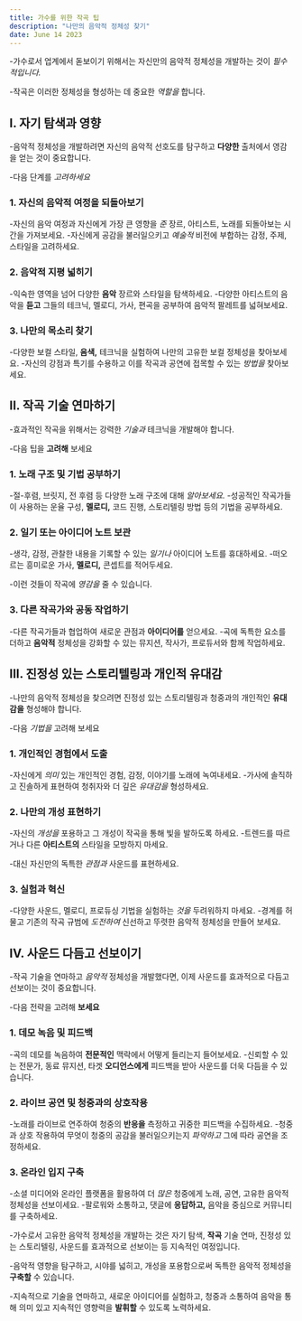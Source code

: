 ```yaml
---
title: 가수를 위한 작곡 팁
description: "나만의 음악적 정체성 찾기"
date: June 14 2023
---
```



-가수로서 업계에서 돋보이기 위해서는 자신만의 음악적 정체성을 개발하는 것이 _필수적입니다._ 

-작곡은 이러한 정체성을 형성하는 데 중요한 _역할을_ 합니다.

## I. 자기 탐색과 영향
-음악적 정체성을 개발하려면 자신의 음악적 선호도를 탐구하고 **다양한** 출처에서 영감을 얻는 것이 중요합니다. 


-다음 단계를 _고려하세요_

### 1. 자신의 음악적 여정을 되돌아보기
-자신의 음악 여정과 자신에게 가장 큰 영향을 _준_ 장르, 아티스트, 노래를 되돌아보는 시간을 가져보세요.
-자신에게 공감을 불러일으키고 _예술적_ 비전에 부합하는 감정, 주제, 스타일을 고려하세요.
### 2. 음악적 지평 넓히기
-익숙한 영역을 넘어 다양한 **음악** 장르와 스타일을 탐색하세요.
-다양한 아티스트의 음악을 **듣고** 그들의 테크닉, 멜로디, 가사, 편곡을 공부하여 음악적 팔레트를 넓혀보세요.
### 3. 나만의 목소리 찾기
-다양한 보컬 스타일, **음색,** 테크닉을 실험하여 나만의 고유한 보컬 정체성을 찾아보세요.
-자신의 강점과 특기를 수용하고 이를 작곡과 공연에 접목할 수 있는 _방법을_ 찾아보세요.
## II. 작곡 기술 연마하기
-효과적인 작곡을 위해서는 강력한 _기술과_ 테크닉을 개발해야 합니다. 


-다음 팁을 **고려해** 보세요

### 1. 노래 구조 및 기법 공부하기
-절-후렴, 브릿지, 전 후렴 등 다양한 노래 구조에 대해 _알아보세요._
-성공적인 작곡가들이 사용하는 운율 구성, **멜로디,** 코드 진행, 스토리텔링 방법 등의 기법을 공부하세요.
### 2. 일기 또는 아이디어 노트 보관
-생각, 감정, 관찰한 내용을 기록할 수 있는 _일기나_ 아이디어 노트를 휴대하세요.
-떠오르는 흥미로운 가사, **멜로디,** 콘셉트를 적어두세요. 


-이런 것들이 작곡에 _영감을_ 줄 수 있습니다.
### 3. 다른 작곡가와 공동 작업하기
-다른 작곡가들과 협업하여 새로운 관점과 **아이디어를** 얻으세요.
-곡에 독특한 요소를 더하고 **음악적** 정체성을 강화할 수 있는 뮤지션, 작사가, 프로듀서와 함께 작업하세요.
## III. 진정성 있는 스토리텔링과 개인적 유대감
-나만의 음악적 정체성을 찾으려면 진정성 있는 스토리텔링과 청중과의 개인적인 **유대감을** 형성해야 합니다. 


-다음 _기법을_ 고려해 보세요

### 1. 개인적인 경험에서 도출
-자신에게 _의미_ 있는 개인적인 경험, 감정, 이야기를 노래에 녹여내세요.
-가사에 솔직하고 진솔하게 표현하여 청취자와 더 깊은 _유대감을_ 형성하세요.
### 2. 나만의 개성 표현하기
-자신의 _개성을_ 포용하고 그 개성이 작곡을 통해 빛을 발하도록 하세요.
-트렌드를 따르거나 다른 **아티스트의** 스타일을 모방하지 마세요. 


-대신 자신만의 독특한 _관점과_ 사운드를 표현하세요.
### 3. 실험과 혁신
-다양한 사운드, 멜로디, 프로듀싱 기법을 실험하는 _것을_ 두려워하지 마세요.
-경계를 허물고 기존의 작곡 규범에 _도전하여_ 신선하고 뚜렷한 음악적 정체성을 만들어 보세요.
## IV. 사운드 다듬고 선보이기
-작곡 기술을 연마하고 _음악적_ 정체성을 개발했다면, 이제 사운드를 효과적으로 다듬고 선보이는 것이 중요합니다. 


-다음 전략을 고려해 **보세요**

### 1. 데모 녹음 및 피드백
-곡의 데모를 녹음하여 **전문적인** 맥락에서 어떻게 들리는지 들어보세요.
-신뢰할 수 있는 전문가, 동료 뮤지션, 타겟 **오디언스에게** 피드백을 받아 사운드를 더욱 다듬을 수 있습니다.
### 2. 라이브 공연 및 청중과의 상호작용
-노래를 라이브로 연주하여 청중의 **반응을** 측정하고 귀중한 피드백을 수집하세요.
-청중과 상호 작용하여 무엇이 청중의 공감을 불러일으키는지 _파악하고_ 그에 따라 공연을 조정하세요.
### 3. 온라인 입지 구축
-소셜 미디어와 온라인 플랫폼을 활용하여 더 _많은_ 청중에게 노래, 공연, 고유한 음악적 정체성을 선보이세요.
-팔로워와 소통하고, 댓글에 **응답하고,** 음악을 중심으로 커뮤니티를 구축하세요.

-가수로서 고유한 음악적 정체성을 개발하는 것은 자기 탐색, **작곡** 기술 연마, 진정성 있는 스토리텔링, 사운드를 효과적으로 선보이는 등 지속적인 여정입니다. 


-음악적 영향을 탐구하고, 시야를 넓히고, 개성을 포용함으로써 독특한 음악적 정체성을 **구축할** 수 있습니다. 


-지속적으로 기술을 연마하고, 새로운 아이디어를 실험하고, 청중과 소통하여 음악을 통해 의미 있고 지속적인 영향력을 **발휘할** 수 있도록 노력하세요.